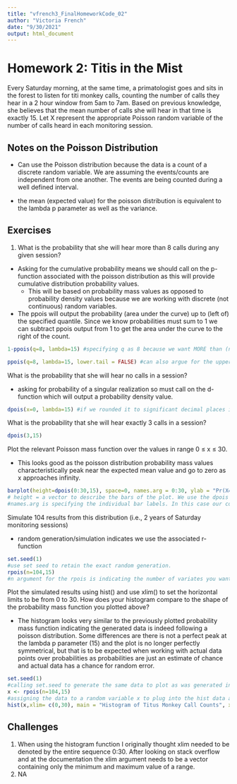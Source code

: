 ```yaml
---
title: "vfrench3_FinalHomeworkCode_02"
author: "Victoria French"
date: "9/30/2021"
output: html_document
---
```


# Homework 2: Titis in the Mist 

Every Saturday morning, at the same time, a primatologist goes and sits in the forest to listen for titi monkey calls, counting the number of calls they hear in a 2 hour window from 5am to 7am. Based on previous knowledge, she believes that the mean number of calls she will hear in that time is exactly 15. Let X represent the appropriate Poisson random variable of the number of calls heard in each monitoring session.

## Notes on the Poisson Distribution 

- Can use the Poisson distribution because the data is a count of a discrete random variable. We are assuming the events/counts are independent from one another. The events are being counted during a well defined interval.

- the mean (expected value) for the poisson distribution is equivalent to the lambda p parameter as well as the variance. 

## Exercises

1. What is the probability that she will hear more than 8 calls during any given session?

- Asking for the cumulative probability means we should call on the p-function associated with the poisson distribution as this will provide cumulative distribution probability values. 
  - This will be based on probability mass values as opposed to probability density values because we are working with discrete (not continuous) random variables. 

- The ppois will output the probability (area under the curve) up to (left of) the specified quantile. Since we know probabilities must sum to 1 we can subtract ppois output from 1 to get the area under the curve to the right of the count. 

```r
1-ppois(q=8, lambda=15) #specifying q as 8 because we want MORE than (not including) 8. If it was more than or equal to 8 we would argue q as the realization one step down (aka 7)

ppois(q=8, lambda=15, lower.tail = FALSE) #can also argue for the upper tail probability
```

What is the probability that she will hear no calls in a session?

- asking for probability of a singular realization so must call on the d-function which will output a probability density value. 

```r
dpois(x=0, lambda=15) #if we rounded it to significant decimal places it would be 0% chance. 
```

What is the probability that she will hear exactly 3 calls in a session?

```r
dpois(3,15) 
```

Plot the relevant Poisson mass function over the values in range 0 ≤ x ≤ 30.

- This looks good as the poisson distribution probability mass values characteristically peak near the expected mean value and go to zero as x approaches infinity. 

```r
barplot(height=dpois(0:30,15), space=0, names.arg = 0:30, ylab = "Pr(X=x)", xlab='x', main= "Probability Mass Function of Titis Monkey Call Counts") 
# height = a vector to describe the bars of the plot. We use the dpois to calculate a vector of probability mass values for the counts 0 through 30 inclusive. 
#names.arg is specifying the individual bar labels. In this case our count realizations (a sequence from 0-30)
```

Simulate 104 results from this distribution (i.e., 2 years of Saturday monitoring sessions)

- random generation/simulation indicates we use the associated r-function

```r
set.seed(1) 
#use set seed to retain the exact random generation. 
rpois(n=104,15) 
#n argument for the rpois is indicating the number of variates you want to generate. #second argument is still the lambda value. 
```

Plot the simulated results using hist() and use xlim() to set the horizontal limits to be from 0 to 30. How does your histogram compare to the shape of the probability mass function you plotted above?

- The histogram looks very similar to the previously plotted probability mass function indicating the generated data is indeed following a poisson distribution. Some differences are there is not a perfect peak at the lambda p parameter (15) and the plot is no longer perfectly symmetrical, but that is to be expected when working with actual data points over probabilities as probabilities are just an estimate of chance and actual data has a chance for random error. 

```r
set.seed(1)
#calling set.seed to generate the same data to plot as was generated in the previous exercise
x <- rpois(n=104,15) 
#assigning the data to a random variable x to plug into the hist data argument
hist(x,xlim= c(0,30), main = "Histogram of Titus Monkey Call Counts", xlab= 'Count', ylab = 'Count Frequency')
```

## Challenges 

1. When using the histogram function I originally thought xlim needed to be denoted by the entire sequence 0:30. After looking on stack overflow and at the documentation the xlim argument needs to be a vector containing only the minimum and maximum value of a range. 
2. NA